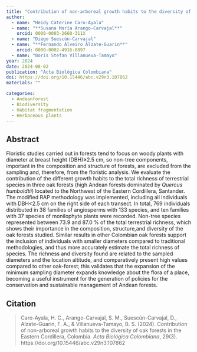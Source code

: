 ```yaml
---
title: "Contribution of non-arboreal growth habits to the diversity of oak forests in the Eastern Cordillera, Colombia"
author:
  - name: "Heidy Caterine Caro-Ayala"
  - name: "**Susana María Arango-Carvajal**"
    orcid: 0000-0003-2660-311X
  - name: "Diego Suescún-Carvajal"
  - name: "**Fernando Alveiro Alzate-Guarin**"
    orcid: 0000-0002-4916-8897
  - name: "Boris Stefan Villanueva-Tamayo"
year: 2024
date: 2024-08-02
publication: "Acta Biológica Colombiana"
doi: https://doi.org/10.15446/abc.v29n3.107862
materials: ""

categories:
  - Andeanforest
  - Biodiversity
  - Habitat fragmentation
  - Herbaceous plants
---
```


## Abstract

Floristic studies carried out in forests tend to focus on woody plants with diameter at breast height (DBH)≥2.5 cm, so non-tree components, important in the composition and structure of forests, are excluded from the sampling and, therefore, from the floristic analysis. We evaluate the contribution of the different growth habits to the total richness of terrestrial species in three oak forests (high Andean forests dominated by *Quercus humboldtii*) located to the Northwest of the Eastern Cordillera, Santander. The modified RAP methodology was implemented, including all individuals with DBH<2.5 cm on the right side of each transect. In total, 769 individuals distributed in 38 families of angiosperms with 133 species, and ten families with 37 species of monilophyte plants were recorded. Non-tree species represented between 73.9 and 87.0 % of the total terrestrial richness, which shows their importance in the composition, structure,and diversity of the oak forests studied. Similar results in other Colombian oak forests support the inclusion of individuals with smaller diameters compared to traditional methodologies, and thus more accurately estimate the total richness of species. The richness and diversity found are related to the sampled diameters and the location altitude, and comparatively present high values compared to other oak-forest; this validates that the expansion of the minimum sampling diameter expands knowledge about the flora of a place, becoming a useful instrument for the generation of policies for the conservation and sustainable management of Andean forests.

## Citation

> Caro-Ayala, H. C., Arango-Carvajal, S. M., Suescún-Carvajal, D., Alzate-Guarin, F. A., & Villanueva-Tamayo, B. S. (2024). Contribution of non-arboreal growth habits to the diversity of oak forests in the Eastern Cordillera, Colombia. *Acta Biológica Colombiana*, 29(3). https://doi.org/10.15446/abc.v29n3.107862
